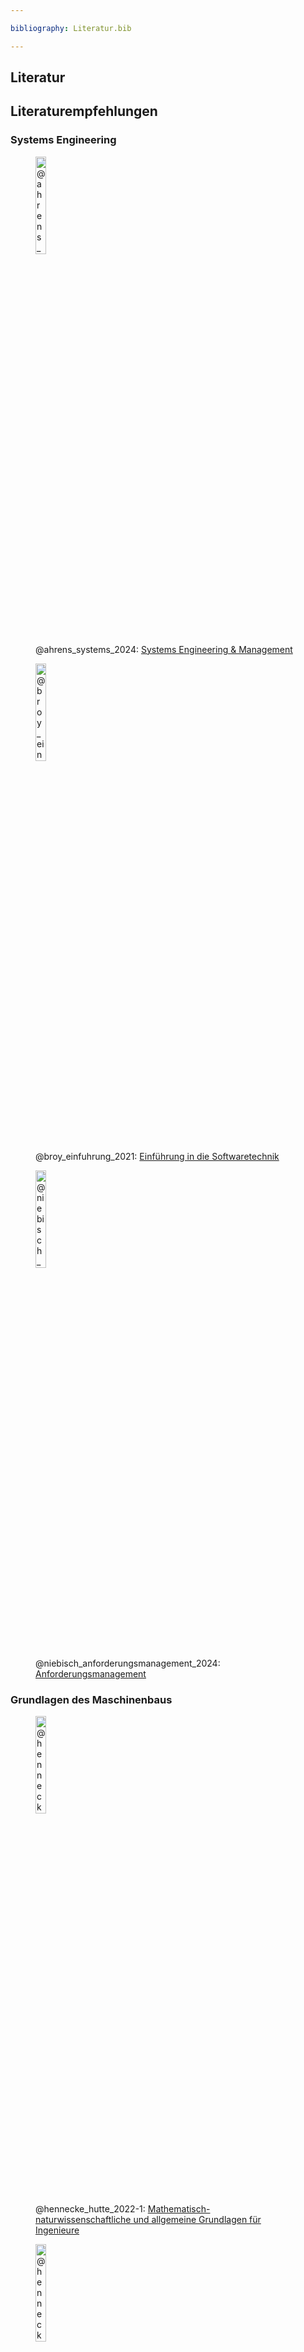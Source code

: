 ```yaml
---

bibliography: Literatur.bib

---
```



<!-- -------------------------------------------------------------------------

                       Literatur

-------------------------------------------------------------------------- -->

::: {.content-visible unless-meta="headlines.off"}
# Literatur
:::

<!-- -------------------------------------------------------------------------

                       Literaturempfehlungen

-------------------------------------------------------------------------- -->
## Literaturempfehlungen



### Systems Engineering

![@ahrens_systems_2024: [Systems Engineering & Management](https://link.springer.com/book/10.1007/978-3-658-43547-9)](images/Ahrens_Systems-Engineering_978-3-658-43547-9.webp){width=20%}

![@broy_einfuhrung_2021: [Einführung in die Softwaretechnik](https://link.springer.com/book/10.1007/978-3-662-50263-1)](images/Broy_Softwaretechnik_978-3-662-50263-1.webp){width=20%}

![@niebisch_anforderungsmanagement_2024: [Anforderungsmanagement](https://link.springer.com/book/10.1007/978-3-662-68871-7)](images/Niebisch_Anforderungsmanagement_978-3-662-68871-7.webp){width=20%}



### Grundlagen des Maschinenbaus

![@hennecke_hutte_2022-1: [Mathematisch-naturwissenschaftliche und allgemeine Grundlagen für Ingenieure](https://link.springer.com/book/10.1007/978-3-662-64369-3)](images/Hennecke_HUETTE_Band1_978-3-662-64369-3.webp){width=20%}

![@hennecke_hutte_2022: [Grundlagen des Maschinenbaus und ergänzende Fächer für Ingenieure](https://link.springer.com/book/10.1007/978-3-662-64372-3)](images/HenneckeGrundlagendesMaschinenbaus.jpg){width=20%}

![@hennecke_hutte_2023: [Elektro- und informationstechnische Grundlagen für Ingenieure](https://link.springer.com/book/10.1007/978-3-662-64375-4)](images/Hennecke_HUETTE_Band3_978-3-662-64375-4.webp){width=20%}

![@bender_dubbel_2020: [Taschenbuch für den Maschinenbau Band 1](https://link.springer.com/book/10.1007/978-3-662-59711-8)](images/Dubbel_GrundlagenMaschinenbau.webp){width=20%}

![@bender_dubbel_2020-1: [Taschenbuch für den Maschinenbau Band 2](https://link.springer.com/book/10.1007/978-3-662-59713-2)](images/Dubbel_GrundlagenMaschinenbau_Anwendungen.webp){width=20%}

![@bender_dubbel_2020-2: [Taschenbuch für den Maschinenbau Band 3](https://link.springer.com/book/10.1007/978-3-662-59715-6)](images/Dubbel_GrundlagenMaschinenbau_MaschinenSysteme_978-3-662-59715-6.webp){width=20%}

![@czichos_mechatronik_2019: [Mechatronik](https://link.springer.com/book/10.1007/978-3-658-26294-5)](images/Czichos_Mechatronik_978-3-658-26294-5.webp){width=20%}

![@kirchner_werkzeuge_2020: [Werkzeuge und Methoden der Produktentwicklung](https://link.springer.com/book/10.1007/978-3-662-61762-5)](images/KirchnerMethodenderProduktentwicklung.jpg){width=20%}



### Produktions- und Werkstofftechnik

![@forster_einfuhrung_2023: [Einführung in die Fertigungstechnik](https://link.springer.com/book/10.1007/978-3-662-68130-5)](images/Foerster_Fertiungstechnik.webp){width=20%} 

![@fritz_fertigungstechnik_2022: [Fertigungstechnik](https://link.springer.com/book/10.1007/978-3-662-64875-9)](images/Fritz_Fertigungstechnik.webp){width=20%}

![@klocke_fertigungsverfahren_2018-2: [Fertigungsverfahren 1 - Zerspanung mit geometrisch bestimmter Schneide](https://link.springer.com/book/10.1007/978-3-662-54207-1)](images/Klocke_Fertigungsverfahren1_978-3-662-54207-1.webp){width=20%}

![@klocke_fertigungsverfahren_2018: [Fertigungsverfahren 2 - Zerspanung mit geometrisch unbestimmter Schneide](https://link.springer.com/book/10.1007/978-3-662-58092-9)](images/Klocke_Fertigungsverfahren2_978-3-662-58092-9.webp){width=20%}

![@klocke_fertigungsverfahren_2017: [Fertigungsverfahren 4 - Umformen](https://link.springer.com/book/10.1007/978-3-662-54714-4)](images/Klocke_Fertigungsverfahren4_978-3-662-54714-4.webp){width=20%}

![@klocke_fertigungsverfahren_2018-1: [Fertigungsverfahren 5 - Gießen und Pulvermetallurgie](https://link.springer.com/book/10.1007/978-3-662-54728-1)](images/Klocke_Fertigungsverfahren5_978-3-662-54728-1.webp){width=20%}

![@doege_handbuch_2016: [Umformtechnik](https://link.springer.com/book/10.1007/978-3-662-43891-6)](images/Doege_Umformtechnik_978-3-662-43891-6.webp){width=20%}

![@bargel_werkstoffkunde_2012: [Werkstoffkunde](https://link.springer.com/book/10.1007/978-3-642-17717-0)](images/Bargel_Werkstoffkunde.png){width=20%}

![@marxer_fertigungsmesstechnik_2021: [Fertigungsmesstechnik](https://link.springer.com/book/10.1007/978-3-658-34168-8)](images/Marxer_Fertigungsmesstechnik.webp){width=20%}


### Simulation

![@glockler_simulation_2023: [Simulation mechatronischer Systeme](https://link.springer.com/book/10.1007/978-3-658-42523-4)](images/GloecklerSimulationmechatronischerSysteme.png){width=20%}

![@hahn_kompaktkurs_2021: [Kompaktkurs Finite-Elemente für Einsteiger](https://link.springer.com/book/10.1007/978-3-658-33411-6)](images/HahnKompaktkursFEfuerEinsteiger.png){width=20%}

![@bulenda_finite-element-modellierung_2024: [Finite-Elemente-Modellierung](https://link.springer.com/book/10.1007/978-3-658-42204-2)](images/Bulenda_Finite_Elemente_978-3-658-42204-2.webp){width=20%}


### Betriebsfestigkeit und Zuverlässigkeit

![@haibach_betriebsfestigkeit_2006: [Betriebsfestigkeit](https://link.springer.com/book/10.1007/3-540-29364-7)](images/Haibach_Betriebsfestigkeit.webp){width=20%}

![@bracke_technische_2022: [Technische Zuverlässigkeit](https://link.springer.com/book/10.1007/978-3-662-65015-8)](images/Bracke_Technische_Zuverl%C3%A4ssigkeit.webp){width=20%}

![@moser_technische_2015: [Technische Akustik](https://link.springer.com/book/10.1007/978-3-662-47704-5)](images/M%C3%B6ser_Technische_Akustik_978-3-662-47704-5.webp){width=20%}


### Produktionsplanung und Produktion

![@kellner_produktionswirtschaft_2022: [Produktionswirtschaft](https://link.springer.com/book/10.1007/978-3-662-65803-1)](images/Kellner_Produktionswirtschaft_978-3-662-65803-1.webp){width=20%}

![@thommen_allgemeine_2023: [Allgemeine Betriebswirtschaftslehre](https://link.springer.com/book/10.1007/978-3-658-39395-3)](images/Thommen_Betriebswirtschaftslehre_978-3-658-39395-3.webp){width=20%}

![@lotter_primare_2016: [Die Primäre Produktion](https://link.springer.com/book/10.1007/978-3-662-53212-6)](images/Lotter_Produktion_978-3-662-53212-6.webp){width=20%}

![@dickmann_schlanker_2015: [Schlanker Materialfluss](https://link.springer.com/book/10.1007/978-3-662-44869-4)](images/Dickmann_Schlanker_Materialfluss_978-3-662-44869-4.webp){width=20%}


### Qualitätsmanagement

![@jakoby_qualitatsmanagement_2022: [Qualitätsmanagement für Ingenieure](https://link.springer.com/book/10.1007/978-3-658-36677-3)](images/Jakoby_Qualitaetsmanagement.webp){width=20%}

![@helmold_qualitat_2023: [Qualität neu denken](https://link.springer.com/book/10.1007/978-3-658-40220-4)](images/Helmold_Qualitaet_978-3-658-40220-4.webp){width=20%}


### Controlling

![@ehrlenspiel_kostengunstig_2014: [Kostengünstig Entwickeln und Konstruieren](https://link.springer.com/book/10.1007/978-3-642-41959-1)](images/Ehrlenspiel_Kosteng%C3%BCntig_Entwickeln_978-3-642-41959-1.webp){width=20%}

![@kumper_controlling_2024: [Contolling](https://link.springer.com/book/10.1007/978-3-658-43745-9)](images/Kuemper_Controlling.webp){width=20%}

![@mockenhaupt_digitalisierung_2024: [Digitalisierung und Künstliche Intelligenz in der Produktion](https://link.springer.com/book/10.1007/978-3-658-41935-6)](images/Mockenhaupt_Digitalisierung.webp){width=20%}


### Projektmanagement

![@grunig_prozess_2023: [Prozess zur Lösung komplexer Entscheidungsprobleme](https://link.springer.com/book/10.1007/978-3-662-67411-6)](images/Gr%C3%BCning_Entscheidungsprobleme.webp){width=20%}

![@jakoby_intensivtraining_2021 [Intensivtraining Projektmanagement](https://link.springer.com/book/10.1007/978-3-658-32836-8)](images/Jakoby_Projektmanagement.webp){width=20%}

![@reynvaan_wie_2022 [Wie geht Industrie?](https://link.springer.com/book/10.1007/978-3-662-65850-5)](images/Reynvaan_Wie_geht_Industrie.webp){width=20%}

![@kunert_failure_2016: [Failure Management](https://link.springer.com/book/10.1007/978-3-662-47357-3)](images/Kunert_Failure_Management_978-3-662-47357-3.webp){width=20%}


### Mathematik und Physik

![@tijms_faszinierende_2024: [Die faszinierende Welt der Wahrscheinlichkeitsrechnung](https://link.springer.com/book/10.1007/978-3-662-69280-6)](images/Tijms_Wahrscheinlichkeitsrechnung_978-3-662-69280-6.webp){width=20%}

![@kronthaler_statistik_2021: [Statistik angewandt mit Excel](https://link.springer.com/book/10.1007/978-3-662-62302-2)](images/KronthalerStatistikmitExcel.jpg){width=20%}

![@zucchini_statistik_2009: [Statistik für Bachelor- und Masterstudenten](https://link.springer.com/book/10.1007/978-3-540-88987-8)](images/Zucchini_Statistik_978-3-540-88987-8.webp){width=20%}

![@kohn_statistik_2005: [Statistik](https://link.springer.com/book/10.1007/b138042)](images/Kohn_Statistik_978-3-540-26768-3.webp){width=20%}

![@weitz_pi_2021 [Pi und die Primzahlen](https://link.springer.com/book/10.1007/978-3-662-62880-5)](images/Weitz_Pi_978-3-662-62880-5.webp){width=20%}

![@gerlach_computerphysik_2024: [Computerphysik](https://link.springer.com/book/10.1007/978-3-662-69347-6)](images/Gerlach_Computerphysik_978-3-662-69347-6.webp){width=20%}

![@hehl_zufall_2021: [Der Zufall in Physik, Informatik und Philosophie](https://link.springer.com/book/10.1007/978-3-658-32063-8)](images/Hehl_Zufall_978-3-658-32063-8.webp){width=20%}

![@demtroder_experimentalphysik_2021: [Experimentalphysik 1](https://link.springer.com/book/10.1007/978-3-662-62728-0)](images/Demtroeder_Experimentalphysik1_978-3-662-62728-0.webp){width=20%}

![@santra_einfuhrung_2023: [Einführung in die Theoretische Physik](https://link.springer.com/book/10.1007/978-3-662-67439-0)](images/Santra_Theoretische_Physik_978-3-662-67439-0.webp){width=20%}

![@ries_ubungsbuch_2024: [Übungsbuch Signale und Systeme](https://link.springer.com/book/10.1007/978-3-658-42425-1)](images/Riess_Signale_und_Systeme_978-3-658-42425-1.webp){width=20%}


### Spieltheorie

![@winter_grundzuge_2019: [Grundzüge der Spieltheorie](https://link.springer.com/book/10.1007/978-3-662-58215-2)](images/Winter_Spieltheorie_978-3-662-58215-2.webp){width=20%}

![@peyrolon_spieltheorie_2019: [Spieltheorie](https://link.springer.com/book/10.1007/978-3-658-26486-4)](images/Peyrolon_Spieltheorie_978-3-658-26486-4.webp){width=20%}

![@bewersdorff_gluck_2018: [Glück, Logik und Bluff](https://link.springer.com/book/10.1007/978-3-658-21765-5)](images/Bewersdorff_Glueck_Logik_Bluff978-3-658-21765-5.webp){width=20%}

<!--
### Sonstiges
-->

<!-- -------------------------------------------------------------------------

                       Hilfreiche Links

-------------------------------------------------------------------------- -->
## Hilfreiche Links

+ [Bibliotheken der Hochschule Esslingen](https://www.hs-esslingen.de/hochschule/service/bibliotheken/)

::: {.callout-tip}
Die Bibliotheken bieten Zugang zu einer großen Menge an Datenbanken (siehe Abschnitt → **DATENBANKEN** auf der Seite). Im [Datenbank-Infosystem (DBIS)]((https://dbis.ur.de/dbinfo/fachliste.php?bib_id=hbes&colors=15&ocolors=40&lett=l)) finden Sie eine Übersicht nach Fachgebieten. Viele Plattformen können auch von Zuhause aus über einen VPN-Zugang verwendet werden.
:::

+ [Datenbank Infosystem (DBIS)](https://dbis.ur.de/dbinfo/fachliste.php?bib_id=hbes&colors=15&ocolors=40&lett=l)

::: {.callout-tip}
Über das [Datenbank-Infosystem (DBIS)]((https://dbis.ur.de/dbinfo/fachliste.php?bib_id=hbes&colors=15&ocolors=40&lett=l)) ist ein Zugriff auf die Bücher des [Springer-Verlags](https://link.springer.com/) möglich. So können die oben genannten Literaturempfehlungen als EBook (*.PDF) heruntergeladen werden. 

![Logo des [Springer-Verlags](https://link.springer.com/)](images/Springer-Logo.png){width=25% #fig-springerverlag}

Zum Zugang auf die Seite des [Springer-Verlags](https://link.springer.com/) ist ggf. aktiviertes VPN und ein Log-In über Single-Sign-On (SSO) oder mit dem eigenen Benutzernamen und Passwort zum Zugang der Hochschule Esslingen erforderlich (→ Access provided by Hochschulbibliothek Esslingen).
:::

